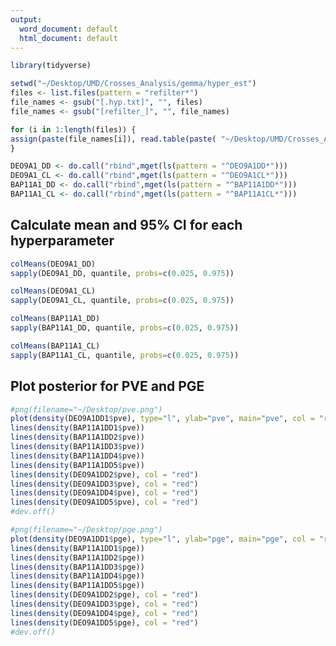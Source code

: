 ```yaml
---
output:
  word_document: default
  html_document: default
---
```


```r
library(tidyverse)
```


```r
setwd("~/Desktop/UMD/Crosses_Analysis/gemma/hyper_est")
files <- list.files(pattern = "refilter*")
file_names <- gsub("[.hyp.txt]", "", files)
file_names <- gsub("[refilter_]", "", file_names)

for (i in 1:length(files)) {
assign(paste(file_names[i]), read.table(paste( "~/Desktop/UMD/Crosses_Analysis/gemma/hyper_est/",files[i], sep = ""), header = TRUE)) 
}
```

```r
DEO9A1_DD <- do.call("rbind",mget(ls(pattern = "^DEO9A1DD*")))
DEO9A1_CL <- do.call("rbind",mget(ls(pattern = "^DEO9A1CL*")))
BAP11A1_DD <- do.call("rbind",mget(ls(pattern = "^BAP11A1DD*")))
BAP11A1_CL <- do.call("rbind",mget(ls(pattern = "^BAP11A1CL*")))
```

## Calculate mean and 95% CI for each hyperparameter
```r
colMeans(DEO9A1_DD)
sapply(DEO9A1_DD, quantile, probs=c(0.025, 0.975))
```

```r
colMeans(DEO9A1_CL)
sapply(DEO9A1_CL, quantile, probs=c(0.025, 0.975))
```

```r
colMeans(BAP11A1_DD)
sapply(BAP11A1_DD, quantile, probs=c(0.025, 0.975))
```

```r
colMeans(BAP11A1_CL)
sapply(BAP11A1_CL, quantile, probs=c(0.025, 0.975))
```

## Plot posterior for PVE and PGE

```r
#png(filename="~/Desktop/pve.png")
plot(density(DEO9A1DD1$pve), type="l", ylab="pve", main="pve", col = "red")
lines(density(BAP11A1DD1$pve))
lines(density(BAP11A1DD2$pve))
lines(density(BAP11A1DD3$pve))
lines(density(BAP11A1DD4$pve))
lines(density(BAP11A1DD5$pve))
lines(density(DEO9A1DD2$pve), col = "red")
lines(density(DEO9A1DD3$pve), col = "red")
lines(density(DEO9A1DD4$pve), col = "red")
lines(density(DEO9A1DD5$pve), col = "red")
#dev.off()
```


```r
#png(filename="~/Desktop/pge.png")
plot(density(DEO9A1DD1$pge), type="l", ylab="pge", main="pge", col = "red")
lines(density(BAP11A1DD1$pge))
lines(density(BAP11A1DD2$pge))
lines(density(BAP11A1DD3$pge))
lines(density(BAP11A1DD4$pge))
lines(density(BAP11A1DD5$pge))
lines(density(DEO9A1DD2$pge), col = "red")
lines(density(DEO9A1DD3$pge), col = "red")
lines(density(DEO9A1DD4$pge), col = "red")
lines(density(DEO9A1DD5$pge), col = "red")
#dev.off()
```



